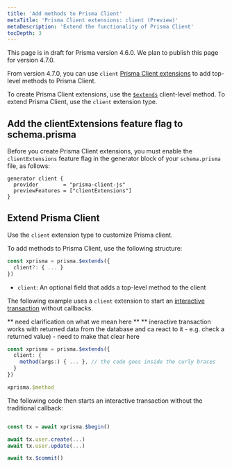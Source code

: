 ```yaml
---
title: 'Add methods to Prisma Client'
metaTitle: 'Prisma Client extensions: client (Preview)'
metaDescription: 'Extend the functionality of Prisma Client'
tocDepth: 3
---
```


<TopBlock>

<Admonition type="info">

This page is in draft for Prisma version 4.6.0. We plan to publish this page for version 4.7.0.

</Admonition>

From version 4.7.0, you can use `client` [Prisma Client extensions](/concepts/components/prisma-client/client-extensions) to add top-level methods to Prisma Client.

To create Prisma Client extensions, use the [`$extends`](/concepts/components/prisma-client/client-extensions#about-prisma-client-extensions) client-level method. To extend Prisma Client, use the `client` extension type.

</TopBlock>

## Add the <inlinecode>clientExtensions</inlinecode> feature flag to <inlinecode>schema.prisma</inlinecode>

Before you create Prisma Client extensions, you must enable the `clientExtensions` feature flag in the generator block of your `schema.prisma` file, as follows:

```prisma
generator client {
  provider        = "prisma-client-js"
  previewFeatures = ["clientExtensions"]
}
```

## Extend Prisma Client

Use the `client` extension type to customize Prisma client.

To add methods to Prisma Client, use the following structure:

```ts
const xprisma = prisma.$extends({
  client?: { ... }
})
```

- `client`: An optional field that adds a top-level method to the client

The following example uses a `client` extension to start an [interactive transaction](/concepts/components/prisma-client/transactions#interactive-transactions-in-preview) without callbacks.

** need clarification on what we mean here **
\*\* ineractive transaction works with returned data from the database and ca react to it - e.g. check a returned value) - need to make that clear here

```ts
const xprisma = prisma.$extends({
  client: {
    method(args:) { ... }, // the code goes inside the curly braces
  }
})

xprisma.$method
```

The following code then starts an interactive transaction without the traditional callback:

```ts

const tx = await xprisma.$begin()

await tx.user.create(...)
await tx.user.update(...)

await tx.$commit()

```
